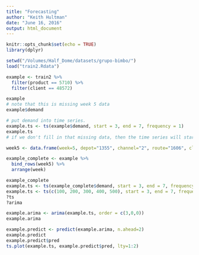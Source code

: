 ```yaml
---
title: "Forecasting"
author: "Keith Hultman"
date: "June 16, 2016"
output: html_document
---
```


```r
knitr::opts_chunk$set(echo = TRUE)
library(dplyr)
```

```r
setwd("/Volumes/Half_Dome/datasets/grupo-bimbo/")
load("train2.Rdata")

example <- train2 %>% 
  filter(product == 5710) %>%
  filter(client == 48572)

example
# note that this is missing week 5 data
example$demand

# put demand into time series. 
example.ts <- ts(example$demand, start = 3, end = 7, frequency = 1)
example.ts
# if we don't fill in that missing data, then the time series will start over from the first observation

week5 <- data.frame(week=5, depot="1355", channel="2", route="1606", client="48572", product="5710", sales_units= 0, sales= 0, returns_units= 0, returns= 0, demand=NA)

example_complete <- example %>%
  bind_rows(week5) %>%
  arrange(week)

example_complete
example.ts <- ts(example_complete$demand, start = 3, end = 7, frequency = 1)
example.ts <- ts(c(100, 200, 300, 400, 500), start = 3, end = 7, frequency = 1)
?ts
?arima

example.arima <- arima(example.ts, order = c(3,0,0))
example.arima

example.predict <- predict(example.arima, n.ahead=2)
example.predict
example.predict$pred
ts.plot(example.ts, example.predict$pred, lty=1:2)
```

